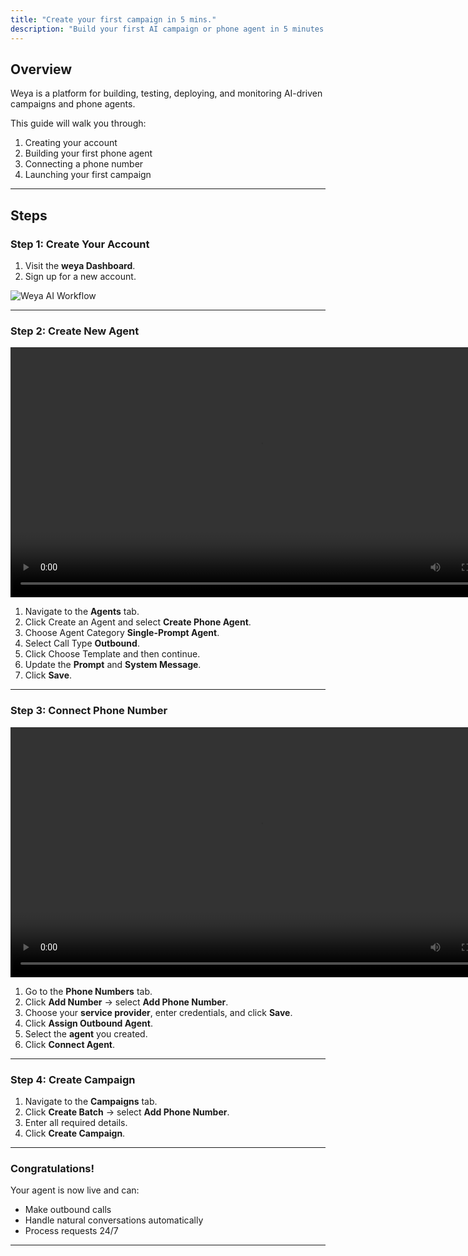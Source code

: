 ```yaml
---
title: "Create your first campaign in 5 mins."
description: "Build your first AI campaign or phone agent in 5 minutes with Weya"
---
```


## Overview

Weya is a platform for building, testing, deploying, and monitoring AI-driven campaigns and phone agents.

This guide will walk you through:
1. Creating your account  
2. Building your first phone agent  
3. Connecting a phone number  
4. Launching your first campaign  

---

## Steps

### Step 1: Create Your Account
1. Visit the **weya Dashboard**.  
2. Sign up for a new account.  

![Weya AI Workflow](/images/signup.png)

---

### Step 2: Create New Agent
<video width="800" controls>
  <source src="/images/createagent.mp4" type="video/mp4" />
  Your browser does not support the video tag.
</video>

1. Navigate to the **Agents** tab.  
2. Click Create an Agent and select **Create Phone Agent**.  
3. Choose Agent Category **Single-Prompt Agent**.  
4. Select Call Type **Outbound**.  
5. Click Choose Template and then continue.  
6. Update the **Prompt** and **System Message**.  
7. Click **Save**.  

---

### Step 3: Connect Phone Number
<video width="800" controls>
  <source src="/images/pho.mp4" type="video/mp4" />
  Your browser does not support the video tag.
</video>

1. Go to the **Phone Numbers** tab.  
2. Click **Add Number** → select **Add Phone Number**.  
3. Choose your **service provider**, enter credentials, and click **Save**.  
4. Click **Assign Outbound Agent**.  
5. Select the **agent** you created.  
6. Click **Connect Agent**.  

---

### Step 4: Create Campaign
1. Navigate to the **Campaigns** tab.  
2. Click **Create Batch** → select **Add Phone Number**.  
3. Enter all required details.  
4. Click **Create Campaign**.  

---

### Congratulations!

Your agent is now live and can:  
- Make outbound calls  
- Handle natural conversations automatically  
- Process requests 24/7  

---
